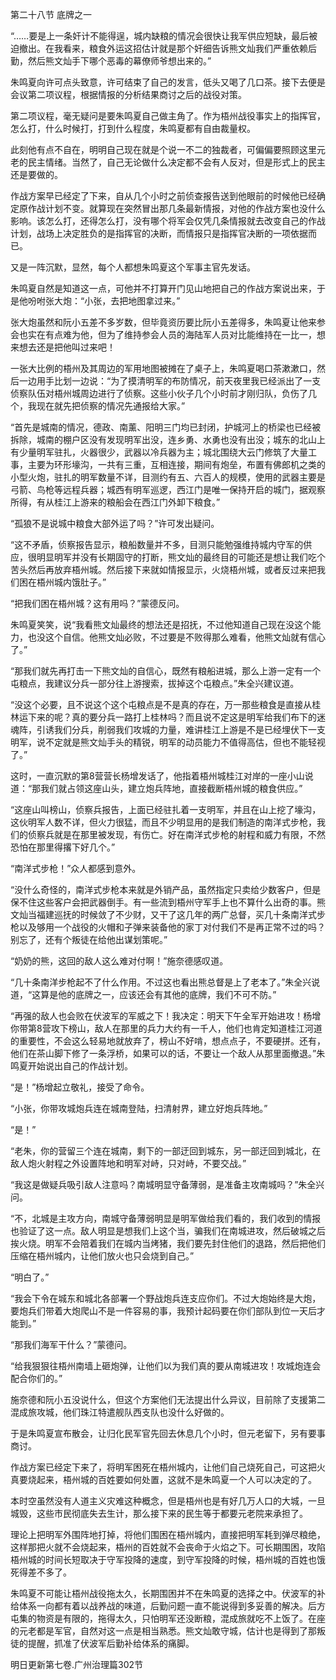 

第二十八节 底牌之一

“……要是上一条奸计不能得逞，城内缺粮的情况会很快让我军供应短缺，最后被迫撤出。在我看来，粮食外运这招估计就是那个奸细告诉熊文灿我们严重依赖后勤，然后熊文灿手下哪个恶毒的幕僚师爷想出来的。”

朱鸣夏向许可点头致意，许可结束了自己的发言，低头又喝了几口茶。接下去便是会议第二项议程，根据情报的分析结果商讨之后的战役对策。

第二项议程，毫无疑问是要朱鸣夏自己做主角了。作为梧州战役事实上的指挥官，怎么打，什么时候打，打到什么程度，朱鸣夏都有自由裁量权。

此刻他有点不自在，明明自己现在就是个说一不二的独裁者，可偏偏要照顾这里元老的民主情绪。当然了，自己无论做什么决定都不会有人反对，但是形式上的民主还是要做的。

作战方案早已经定了下来，自从几个小时之前侦查报告送到他眼前的时候他已经确定原作战计划不变。就算现在突然冒出那几条最新情报，对他的作战方案也没什么影响。该怎么打，还得怎么打，没有哪个将军会仅凭几条情报就去改变自己的作战计划，战场上决定胜负的是指挥官的决断，而情报只是指挥官决断的一项依据而已。

又是一阵沉默，显然，每个人都想朱鸣夏这个军事主官先发话。

朱鸣夏自然是知道这一点，可他并不打算开门见山地把自己的作战方案说出来，于是他吩咐张大炮：“小张，去把地图拿过来。”

张大炮虽然和阮小五差不多岁数，但毕竟资历要比阮小五差得多，朱鸣夏让他来参会也实在有点难为他，但为了维持参会人员的海陆军人员对比能维持在一比一，想来想去还是把他叫过来吧！

一张大比例的梧州及其周边的军用地图被摊在了桌子上，朱鸣夏喝口茶漱漱口，然后一边用手比划一边说：“为了摸清明军的布防情况，前天夜里我已经派出了一支侦察队伍对梧州城周边进行了侦察。这些小伙子几个小时前才刚归队，负伤了几个，我现在就先把侦察的情况先通报给大家。”

“首先是城南的情况，德政、南薰、阳明三门均已封闭，护城河上的桥梁也已经被拆除，城南的棚户区没有发现明军出没，连乡勇、水勇也没有出没；城东的北山上有少量明军驻扎，火器很少，武器以冷兵器为主；城北围绕大云门修筑了大量工事，主要为环形壕沟，一共有三重，互相连接，期间有炮垒，布置有佛郎机之类的小型火炮，驻扎的明军数量不详，目测约有五、六百人的规模，使用的武器主要是弓箭、鸟枪等远程兵器；城西有明军巡逻，西江门是唯一保持开启的城门，据观察所得，有从桂江上游来的粮船会在西江门外卸下粮食。”

“孤狼不是说城中粮食大部外运了吗？”许可发出疑问。

“这不矛盾，侦察报告显示，粮船数量并不多，目测只能勉强维持城内守军的供应，很明显明军并没有长期固守的打断，熊文灿的最终目的可能还是想让我们吃个苦头然后再放弃梧州城。然后接下来就如情报显示，火烧梧州城，或者反过来把我们困在梧州城内饿肚子。”

“把我们困在梧州城？这有用吗？”蒙德反问。

朱鸣夏笑笑，说“我看熊文灿最终的想法还是招抚，不过他知道自己现在没这个能力，也没这个自信。他熊文灿必败，不过要是不败得那么难看，他熊文灿就有信心了。”

“那我们就先再打击一下熊文灿的自信心，既然有粮船进城，那么上游一定有一个屯粮点，我建议分兵一部分往上游搜索，拔掉这个屯粮点。”朱全兴建议道。

“没这个必要，且不说这个这个屯粮点是不是真的存在，万一那些粮食是直接从桂林运下来的呢？真的要分兵一路打上桂林吗？而且说不定这是明军给我们布下的迷魂阵，引诱我们分兵，削弱我们攻城的力量，难讲桂江上游是不是已经埋伏下一支明军，说不定就是熊文灿手头的精锐，明军的动员能力不值得高估，但也不能轻视了。”

这时，一直沉默的第8营营长杨增发话了，他指着梧州城桂江对岸的一座小山说道：“那我们就占领这座山头，建立炮兵阵地，直接截断梧州城的粮食供应。”

“这座山叫榜山，侦察兵报告，上面已经驻扎着一支明军，并且在山上挖了壕沟，这伙明军人数不详，但火力很猛，而且不少明显用的是我们制造的南洋式步枪，我们的侦察兵就是在那里被发现，有伤亡。好在南洋式步枪的射程和威力有限，不然恐怕在那里得撂下好几个。”

“南洋式步枪！”众人都感到意外。

“没什么奇怪的，南洋式步枪本来就是外销产品，虽然指定只卖给少数客户，但是保不住这些客户会把武器倒手。有一些流到梧州守军手上也不算什么出奇的事。熊文灿当福建巡抚的时候敛了不少财，又干了这几年的两广总督，买几十条南洋式步枪以及够用一个战役的火帽和子弹来装备他的家丁对付我们不是再正常不过的吗？别忘了，还有个叛徒在给他出谋划策呢。”

“奶奶的熊，这回的敌人这么难对付啊！”施奈德感叹道。

“几十条南洋步枪起不了什么作用。不过这也看出熊总督是上了老本了。”朱全兴说道，“这算是他的底牌之一，应该还会有其他的底牌，我们不可不防。”

“再强的敌人也会败在伏波军的军威之下！我决定：明天下午全军开始进攻！杨增你带第8营攻下榜山，敌人在那里的兵力大约有一千人，他们也肯定知道桂江河道的重要性，不会这么轻易地就放弃了，榜山不好啃，想点点子，不要硬拼。还有，他们在茶山脚下修了一条浮桥，如果可以的话，不要让一个敌人从那里面撤退。”朱鸣夏开始说出自己的作战计划。

“是！”杨增起立敬礼，接受了命令。

“小张，你带攻城炮兵连在城南登陆，扫清射界，建立好炮兵阵地。”

“是！”

“老朱，你的营留三个连在城南，剩下的一部迂回到城东，另一部迂回到城北，在敌人炮火射程之外设置阵地和明军对峙，只对峙，不要交战。”

“我这是做疑兵吸引敌人注意吗？南城明显守备薄弱，是准备主攻南城吗？”朱全兴问。

“不，北城是主攻方向，南城守备薄弱明显是明军做给我们看的，我们收到的情报也验证了这一点。敌人明显是想我们上这个当，骗我们在南城进攻，然后破城之后挨火烧。明军不会陪着我们在城内当烤猪，我们要先封住他们的退路，然后把他们压缩在梧州城内，让他们放火也只会烧到自己。”

“明白了。”

“我会下令在城东和城北各部署一个野战炮兵连支应你们。不过大炮始终是大炮，要炮兵们带着大炮爬山不是一件容易的事，我预计起码要在你们部队到位一天后才能到。”

“那我们海军干什么？”蒙德问。

“给我狠狠往梧州南墙上砸炮弹，让他们以为我们真的要从南城进攻！攻城炮连会配合你们的。”

施奈德和阮小五没说什么，但这个方案他们无法提出什么异议，目前除了支援第二混成旅攻城，他们珠江特遣舰队西支队也没什么好做的。

于是朱鸣夏宣布散会，让归化民军官先回去休息几个小时，但元老留下，另有要事商讨。

作战方案已经定下来了，将明军困死在梧州城内，让他们自己烧死自己，可这把火真要烧起来，梧州城的百姓要如何处置，这就不是朱鸣夏一个人可以决定的了。

本时空虽然没有人道主义灾难这种概念，但是梧州也是有好几万人口的大城，一旦城毁，这些市民彻底失去生计，那么接下来的民生等于都要元老院来承担了。

理论上把明军外围阵地打掉，将他们围困在梧州城内，直接把明军耗到弹尽粮绝，这样那把火就不会烧起来，梧州的百姓就不会丧命于火焰之下。可长期围困，攻陷梧州城的时间长短取决于守军投降的速度，到守军投降的时候，梧州城的百姓也饿死得差不多了。

朱鸣夏不可能让梧州战役拖太久，长期围困并不在朱鸣夏的选择之中。伏波军的补给体系一向都有着以战养战的味道，后勤问题一直不能说得到多妥善的解决。后方屯集的物资是有限的，拖得太久，只怕明军还没断粮，混成旅就吃不上饭了。在座的元老都是军官，自然对这一点是相当熟悉。熊文灿敢守城，估计也是得到了那叛徒的提醒，抓准了伏波军后勤补给体系的痛脚。

明日更新第七卷.广州治理篇302节

